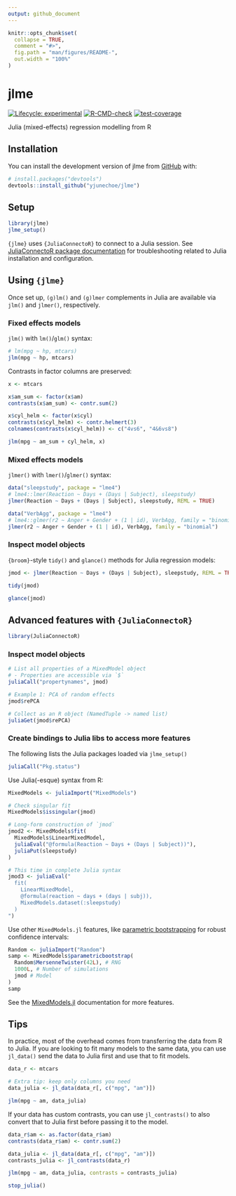 ```yaml
---
output: github_document
---
```


<!-- README.md is generated from README.Rmd. Please edit that file -->

```r
knitr::opts_chunk$set(
  collapse = TRUE,
  comment = "#>",
  fig.path = "man/figures/README-",
  out.width = "100%"
)
```

# jlme

<!-- badges: start -->
[![Lifecycle: experimental](https://img.shields.io/badge/lifecycle-experimental-orange.svg)](https://lifecycle.r-lib.org/articles/stages.html#experimental)
[![R-CMD-check](https://github.com/yjunechoe/jlme/actions/workflows/R-CMD-check.yaml/badge.svg)](https://github.com/yjunechoe/jlme/actions/workflows/R-CMD-check.yaml)
[![test-coverage](https://github.com/yjunechoe/jlme/actions/workflows/test-coverage.yaml/badge.svg)](https://github.com/yjunechoe/jlme/actions/workflows/test-coverage.yaml)
<!-- badges: end -->

Julia (mixed-effects) regression modelling from R

## Installation

You can install the development version of jlme from [GitHub](https://github.com/) with:

``` r
# install.packages("devtools")
devtools::install_github("yjunechoe/jlme")
```

## Setup

```r
library(jlme)
jlme_setup()
```

`{jlme}` uses `{JuliaConnectoR}` to connect to a Julia session. See [JuliaConnectoR package documentation](https://github.com/stefan-m-lenz/JuliaConnectoR) for troubleshooting related to Julia installation and configuration.

## Using `{jlme}`

Once set up, `(g)lm()` and `(g)lmer` complements in Julia are available via `jlm()` and `jlmer()`, respectively.

### Fixed effects models

`jlm()` with `lm()`/`glm()` syntax:

```r
# lm(mpg ~ hp, mtcars)
jlm(mpg ~ hp, mtcars)
```

Contrasts in factor columns are preserved: 

```r
x <- mtcars

x$am_sum <- factor(x$am)
contrasts(x$am_sum) <- contr.sum(2)

x$cyl_helm <- factor(x$cyl)
contrasts(x$cyl_helm) <- contr.helmert(3)
colnames(contrasts(x$cyl_helm)) <- c("4vs6", "4&6vs8")

jlm(mpg ~ am_sum + cyl_helm, x)
```

### Mixed effects models

`jlmer()` with `lmer()`/`glmer()` syntax:

```r
data("sleepstudy", package = "lme4")
# lme4::lmer(Reaction ~ Days + (Days | Subject), sleepstudy)
jlmer(Reaction ~ Days + (Days | Subject), sleepstudy, REML = TRUE)

data("VerbAgg", package = "lme4")
# lme4::glmer(r2 ~ Anger + Gender + (1 | id), VerbAgg, family = "binomial")
jlmer(r2 ~ Anger + Gender + (1 | id), VerbAgg, family = "binomial")
```

### Inspect model objects

`{broom}`-style `tidy()` and `glance()` methods for Julia regression models:

```r
jmod <- jlmer(Reaction ~ Days + (Days | Subject), sleepstudy, REML = TRUE)

tidy(jmod)

glance(jmod)
```

## Advanced features with `{JuliaConnectoR}`

```r
library(JuliaConnectoR)
```

### Inspect model objects

```r
# List all properties of a MixedModel object
# - Properties are accessible via `$`
juliaCall("propertynames", jmod)

# Example 1: PCA of random effects
jmod$rePCA

# Collect as an R object (NamedTuple -> named list)
juliaGet(jmod$rePCA)
```

### Create bindings to Julia libs to access more features

The following lists the Julia packages loaded via `jlme_setup()`

```r
juliaCall("Pkg.status")
```

Use Julia(-esque) syntax from R:

```r
MixedModels <- juliaImport("MixedModels")

# Check singular fit
MixedModels$issingular(jmod)

# Long-form construction of `jmod`
jmod2 <- MixedModels$fit(
  MixedModels$LinearMixedModel,
  juliaEval("@formula(Reaction ~ Days + (Days | Subject))"),
  juliaPut(sleepstudy)
)

# This time in complete Julia syntax
jmod3 <- juliaEval("
  fit(
    LinearMixedModel,
    @formula(reaction ~ days + (days | subj)),
    MixedModels.dataset(:sleepstudy)
  )
")
```

Use other `MixedModels.jl` features, like [parametric bootstrapping](https://juliastats.org/MixedModels.jl/v4/bootstrap/) for robust confidence intervals:

```r
Random <- juliaImport("Random")
samp <- MixedModels$parametricbootstrap(
  Random$MersenneTwister(42L), # RNG
  1000L, # Number of simulations
  jmod # Model
)
samp
```

See the [MixedModels.jl](https://juliastats.org/MixedModels.jl/v4/constructors/) documentation for more features.

## Tips

In practice, most of the overhead comes from transferring the data from R to Julia. If you are looking to fit many models to the same data, you can use `jl_data()` send the data to Julia first and use that to fit models.

```r
data_r <- mtcars

# Extra tip: keep only columns you need
data_julia <- jl_data(data_r[, c("mpg", "am")])

jlm(mpg ~ am, data_julia)
```

If your data has custom contrasts, you can use `jl_contrasts()` to also convert that to Julia first before passing it to the model.

```r
data_r$am <- as.factor(data_r$am)
contrasts(data_r$am) <- contr.sum(2)

data_julia <- jl_data(data_r[, c("mpg", "am")])
contrasts_julia <- jl_contrasts(data_r)

jlm(mpg ~ am, data_julia, contrasts = contrasts_julia)
```

```r
stop_julia()
```
